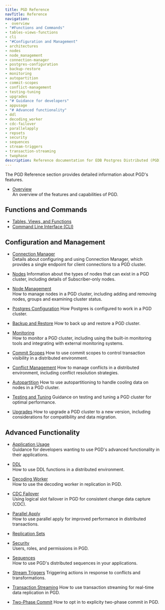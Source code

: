 ```yaml
---
title: PGD Reference
navTitle: Reference
navigation:
-  overview
- "#Functions and Commands"
- tables-views-functions
- cli
- "#Configuration and Management"
- architectures
- nodes
- node_management
- connection-manager
- postgres-configuration
- backup-restore
- monitoring
- autopartition
- commit-scopes
- conflict-management
- testing-tuning
- upgrades
- "# Guidance for developers"
- appusage
- "# Advanced functionality"
- ddl
- decoding_worker
- cdc-failover
- parallelapply
- repsets
- security
- sequences
- stream-triggers
- transaction-streaming
- twophase
description: Reference documentation for EDB Postgres Distributed (PGD) 6.0.
---
```


The PGD Reference section provides detailed information about PGD's features.

-   [Overview](/pgd/latest/reference/overview)  
    An overview of the features and capabilities of PGD.

## Functions and Commands

-   [Tables, Views, and Functions](/pgd/latest/reference/tables-views-functions)
-   [Command Line Interface (CLI)](/pgd/latest/reference/cli)

## Configuration and Management

-   [Connection Manager](/pgd/latest/reference/connection-manager)  
    Details about configuring and using Connection Manager, which provides a single endpoint for client connections to a PGD cluster.

-   [Nodes](/pgd/latest/reference/nodes)
    Information about the types of nodes that can exist in a PGD cluster, including details of Subscriber-only nodes.

-   [Node Management](/pgd/latest/reference/node_management)  
    How to manage nodes in a PGD cluster, including adding and removing nodes, groups and examining cluster status.

-   [Postgres Configuration](/pgd/latest/reference/postgres-configuration)
    How Postgres is configured to work in a PGD cluster.

-   [Backup and Restore](/pgd/latest/reference/backup-restore)
    How to back up and restore a PGD cluster.

-   [Monitoring](/pgd/latest/reference/monitoring)  
    How to monitor a PGD cluster, including using the built-in monitoring tools and integrating with external monitoring systems.

-   [Commit Scopes](/pgd/latest/reference/commit-scopes)
    How to use commit scopes to control transaction visibility in a distributed environment.

-   [Conflict Management](/pgd/latest/reference/conflict-management)
    How to manage conflicts in a distributed environment, including conflict resolution strategies.

-   [Autopartition](/pgd/latest/reference/autopartition)
    How to use autopartitioning to handle cooling data on nodes in a PGD cluster.

-   [Testing and Tuning](/pgd/latest/reference/testing-tuning)
    Guidance on testing and tuning a PGD cluster for optimal performance.

-   [Upgrades](/pgd/latest/upgrades/)
    How to upgrade a PGD cluster to a new version, including considerations for compatibility and data migration.

## Advanced Functionality

-   [Application Usage](/pgd/latest/reference/appusage)  
    Guidance for developers wanting to use PGD's advanced functionality in their applications.

-   [DDL](/pgd/latest/reference/ddl)  
    How to use DDL functions in a distributed environment.

-   [Decoding Worker](/pgd/latest/reference/decoding_worker)  
    How to use the decoding worker in replication in PGD.

-   [CDC Failover](/pgd/latest/reference/cdc-failover)  
    Using logical slot failover in PGD for consistent change data capture (CDC).

-   [Parallel Apply](/pgd/latest/reference/parallelapply)  
    How to use parallel apply for improved performance in distributed transactions.

-   [Replication Sets](/pgd/latest/reference/repsets)

-   [Security](/pgd/latest/reference/security)  
    Users, roles, and permissions in PGD.

-   [Sequences](/pgd/latest/reference/sequences)  
    How to use PGD's distributed sequences in your applications.

-   [Stream Triggers](/pgd/latest/reference/stream-triggers)
    Triggering actions in response to conflicts and transformations.

-   [Transaction Streaming](/pgd/latest/reference/transaction-streaming)
    How to use transaction streaming for real-time data replication in PGD.

-   [Two-Phase Commit](/pgd/latest/reference/twophase)
    How to opt in to explicity two-phase commit in PGD.
